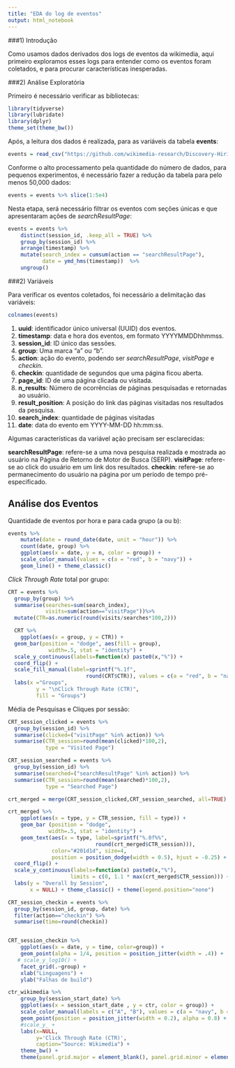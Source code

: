 ```yaml
---
title: "EDA do log de eventos"
output: html_notebook
---
```


###1) Introdução

Como usamos dados derivados dos logs de eventos da wikimedia, aqui primeiro exploramos esses logs para entender como os eventos foram coletados, e para procurar características inesperadas. 

###2) Análise Exploratória

Primeiro é necessário verificar as bibliotecas:

```r
library(tidyverse)
library(lubridate)
library(dplyr)
theme_set(theme_bw())
```

Após, a leitura dos dados é realizada, para as variáveis da tabela **events**:

```r
events = read_csv("https://github.com/wikimedia-research/Discovery-Hiring-Analyst-2016/raw/master/events_log.csv.gz")
```

Conforme o alto processamento pela quantidade do número de dados, para pequenos experimentos, é necessário fazer a redução da tabela para pelo menos 50,000 dados:

```r
events = events %>% slice(1:5e4)
```

Nesta etapa, será necessário filtrar os eventos com seções únicas e que apresentaram ações de *searchResultPage*:
```r
events = events %>% 
    distinct(session_id, .keep_all = TRUE) %>%
    group_by(session_id) %>% 
    arrange(timestamp) %>% 
    mutate(search_index = cumsum(action == "searchResultPage"),
           date = ymd_hms(timestamp))  %>% 
    ungroup()
```

###2) Variáveis

Para verificar os eventos coletados, foi necessário a delimitação das variáveis:

```r
colnames(events)
```

1. **uuid**: identificador único universal (UUID) dos eventos.
2. **timestamp**: data e hora dos eventos, em formato YYYYMMDDhhmmss.
3. **session_id**: ID único das sessões.
4. **group**: Uma marca "a" ou "b".
5. **action**: ação do evento, podendo ser *searchResultPage*, *visitPage* e *checkin*.
6. **checkin**: quantidade de segundos que uma página ficou aberta.
7. **page_id**: ID de uma página clicada ou visitada.
8. **n_results**: Número de ocorrências de páginas pesquisadas e retornadas ao usuário.
9. **result_position**: A posição do link das páginas visitadas nos resultados da pesquisa.
10. **search_index**: quantidade de páginas visitadas
11. **date**: data do evento em YYYY-MM-DD hh:mm:ss.

Algumas características da variável ação precisam ser esclarecidas:

**searchResultPage**: refere-se a uma nova pesquisa realizada e mostrada ao usuário na Página de Retorno de Motor de Busca (SERP).
**visitPage**: refere-se ao click do usuário em um link dos resultados.
**checkin**: refere-se ao permanecimento do usuário na página por um período de tempo pré-especificado.

## Análise dos Eventos

Quantidade de eventos por hora e para cada grupo (a ou b):
```r
events %>% 
    mutate(date = round_date(date, unit = "hour")) %>% 
    count(date, group) %>% 
    ggplot(aes(x = date, y = n, color = group)) + 
    scale_color_manual(values = c(a = "red", b = "navy")) +
    geom_line() + theme_classic()
```

*Click Through Rate* total por grupo:

```r
CRT = events %>%
  group_by(group) %>% 
  summarise(searches=sum(search_index),
            visits=sum(action=="visitPage"))%>%
  mutate(CTR=as.numeric(round(visits/searches*100,2)))

  CRT %>% 
    ggplot(aes(x = group, y = CTR)) + 
  geom_bar(position = "dodge", aes(fill = group),
             width=.5, stat = "identity") +
  scale_y_continuous(labels=function(x) paste0(x,"%")) +
  coord_flip() +
  scale_fill_manual(label=sprintf("%.1f", 
                         round(CRT$CTR)), values = c(a = "red", b = "navy")) +
  labs(x ="Groups", 
         y = "\nClick Through Rate (CTR)",
         fill = "Groups")
```

Média de Pesquisas e Cliques por sessão:
```r
CRT_session_clicked = events %>%
  group_by(session_id) %>% 
  summarise(clicked=("visitPage" %in% action)) %>% 
  summarise(CTR_session=round(mean(clicked)*100,2),
            type = "Visited Page")

CRT_session_searched = events %>%
  group_by(session_id) %>% 
  summarise(searched=("searchResultPage" %in% action)) %>% 
  summarise(CTR_session=round(mean(searched)*100,2),
            type = "Searched Page")

crt_merged = merge(CRT_session_clicked,CRT_session_searched, all=TRUE)

crt_merged %>% 
    ggplot(aes(x = type, y = CTR_session, fill = type)) +
    geom_bar (position = "dodge",
             width=.5, stat = "identity") +
    geom_text(aes(x = type, label=sprintf("%.0f%%", 
                            round(crt_merged$CTR_session))),
              color="#201d1d", size=4, 
              position = position_dodge(width = 0.5), hjust = -0.25) +
  coord_flip() +
  scale_y_continuous(labels=function(x) paste0(x,"%"), 
                    limits = c(0, 1.1 * max(crt_merged$CTR_session))) +
  labs(y = "Overall by Session",
       x = NULL) + theme_classic() + theme(legend.position="none")
```
```r
CRT_session_checkin = events %>%
  group_by(session_id, group, date) %>% 
  filter(action=="checkin") %>%
  summarise(time=round(checkin)) 


CRT_session_checkin %>% 
    ggplot(aes(x = date, y = time, color=group)) + 
    geom_point(alpha = 1/4, position = position_jitter(width = .4)) + 
   # scale_y_log10() +
    facet_grid(.~group) +
    xlab("Linguagens") +
    ylab("Falhas de build")
```
```r
ctr_wikimedia %>%
    group_by(session_start_date) %>% 
    ggplot(aes(x = session_start_date , y = ctr, color = group)) +
    scale_color_manual(labels = c("A", "B"), values = c(a = "navy", b = "red")) +
    geom_point(position = position_jitter(width = 0.2), alpha = 0.8) +
    #scale_y_ +
    labs(x=NULL, 
         y='Click Through Rate (CTR)',
         caption="Source: Wikimedia") +
    theme_bw() +
    theme(panel.grid.major = element_blank(), panel.grid.minor = element_blank())


````